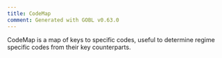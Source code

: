 ```yaml
---
title: CodeMap
comment: Generated with GOBL v0.63.0
---
```


CodeMap is a map of keys to specific codes, useful to determine regime specific codes from their key counterparts.

